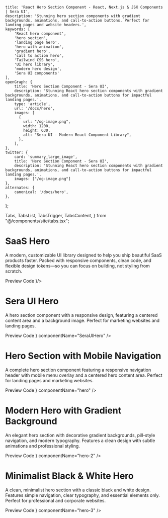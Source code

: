     title: 'React Hero Section Component - React, Next.js & JSX Components | Sera UI',
    description: 'Stunning hero section components with gradient backgrounds, animations, and call-to-action buttons. Perfect for landing pages and website headers.',
    keywords: [
        'React hero component',
        'hero section',
        'landing page hero',
        'hero with animation',
        'gradient hero',
        'call to action hero',
        'Tailwind CSS hero',
        'UI hero library',
        'modern hero design',
        'Sera UI components'
    ],
    openGraph: {
        title: 'Hero Section Component - Sera UI',
        description: 'Stunning React hero section components with gradient backgrounds, animations, and call-to-action buttons for impactful landing pages.',
        type: 'article',
        url: '/docs/hero',
        images: [
          {
            url: "/og-image.png",
            width: 1200,
            height: 630,
            alt: "Sera UI - Modern React Component Library",
          },
        ],
    },
    twitter: {
        card: 'summary_large_image',
        title: 'Hero Section Component - Sera UI',
        description: 'Stunning React hero section components with gradient backgrounds, animations, and call-to-action buttons for impactful landing pages.',
        images: ["/og-image.png"]
    },
    alternates: {
        canonical: '/docs/hero',
    },
};

  Tabs,
  TabsList,
  TabsTrigger,
  TabsContent,
} from "@/components/site/tabs.tsx";

<HideTOC />





# SaaS Hero <AI dir="left"/>
A modern, customizable UI library designed to help you ship beautiful SaaS products faster. Packed with responsive components, clean code, and flexible design tokens—so you can focus on building, not styling from scratch.

<Tabs defaultValue="preview" className="">
  <TabsList>
    <TabsTrigger value="preview">Preview</TabsTrigger>
    <TabsTrigger value="code">Code</TabsTrigger>
  </TabsList>
  <TabsContent value="preview">
    <ComponentRenderer component={<Hero5 />}/>
  </TabsContent>
  <TabsContent value="code">
    <CodeBlock filePath="src/app/docs/hero/hero5.tsx" />
  </TabsContent>
</Tabs>


#  Sera UI Hero
A hero section component with a responsive design, featuring a centered content area and a background image. Perfect for marketing websites and landing pages.

<Tabs defaultValue="preview" className="">
  <TabsList>
    <TabsTrigger value="preview">Preview</TabsTrigger>
    <TabsTrigger value="code">Code</TabsTrigger>
  </TabsList>
  <TabsContent value="preview">
    <ComponentRenderer component={<SeraUIHero />} componentName="SeraUIHero" />
  </TabsContent>
  <TabsContent value="code">
    <CodeBlock filePath="src/app/docs/hero/hero4.tsx" />
  </TabsContent>
</Tabs>


# Hero Section with Mobile Navigation

A complete hero section component featuring a responsive navigation header with mobile menu overlay and a centered hero content area. Perfect for landing pages and marketing websites.

<Tabs defaultValue="preview" className="">
  <TabsList>
    <TabsTrigger value="preview">Preview</TabsTrigger>
    <TabsTrigger value="code">Code</TabsTrigger>
  </TabsList>
  <TabsContent value="preview">
    <ComponentRenderer component={<Hero />} componentName="hero" />
  </TabsContent>
  <TabsContent value="code">
    <CodeBlock filePath="src/app/docs/hero/hero.tsx" />
  </TabsContent>
</Tabs>

# Modern Hero with Gradient Background

An elegant hero section with decorative gradient backgrounds, pill-style navigation, and modern typography. Features a clean design with subtle animations and professional styling.

<Tabs defaultValue="preview" className="">
  <TabsList>
    <TabsTrigger value="preview">Preview</TabsTrigger>
    <TabsTrigger value="code">Code</TabsTrigger>
  </TabsList>
  <TabsContent value="preview">
    <ComponentRenderer component={<Hero2 />} componentName="hero-2" />
  </TabsContent>
  <TabsContent value="code">
    <CodeBlock filePath="src/app/docs/hero/hero2.tsx" />
  </TabsContent>
</Tabs>

# Minimalist Black & White Hero

A clean, minimalist hero section with a classic black and white design. Features simple navigation, clear typography, and essential elements only. Perfect for professional and corporate websites.

<Tabs defaultValue="preview" className="">
  <TabsList>
    <TabsTrigger value="preview">Preview</TabsTrigger>
    <TabsTrigger value="code">Code</TabsTrigger>
  </TabsList>
  <TabsContent value="preview">
    <ComponentRenderer component={<Hero3 />} componentName="hero-3" />
  </TabsContent>
  <TabsContent value="code">
    <CodeBlock filePath="src/app/docs/hero/hero3.tsx" />
  </TabsContent>
</Tabs>
